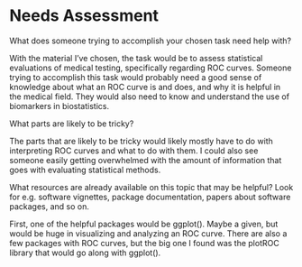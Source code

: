 # Needs Assessment {.appendix}

What does someone trying to accomplish your chosen task need help with?

With the material I've chosen, the task would be to assess statistical evaluations of medical testing, specifically regarding ROC curves. Someone trying to accomplish this task would probably need a good sense of knowledge about what an ROC curve is and does, and why it is helpful in the medical field. They would also need to know and understand the use of biomarkers in biostatistics.

What parts are likely to be tricky?

The parts that are likely to be tricky would likely mostly have to do with interpreting ROC curves and what to do with them. I could also see someone easily getting overwhelmed with the amount of information that goes with evaluating statistical methods.

What resources are already available on this topic that may be helpful? Look for e.g. software vignettes, package documentation, papers about software packages, and so on.

First, one of the helpful packages would be ggplot(). Maybe a given, but would be huge in visualizing and analyzing an ROC curve. There are also a few packages with ROC curves, but the big one I found was the plotROC library that would go along with ggplot().
